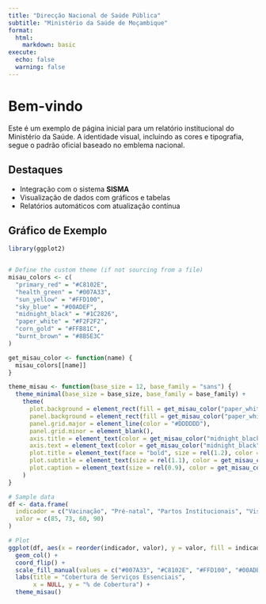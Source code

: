 ```yaml
---
title: "Direcção Nacional de Saúde Pública"
subtitle: "Ministério da Saúde de Moçambique"
format:
  html:
    markdown: basic
execute:
  echo: false
  warning: false
---
```


# Bem-vindo

Este é um exemplo de página inicial para um relatório institucional do Ministério da Saúde. A identidade visual, incluindo as cores e tipografia, segue o padrão oficial baseado no emblema nacional.

## Destaques

- Integração com o sistema **SISMA**
- Visualização de dados com gráficos e tabelas
- Relatórios automáticos com atualização contínua

## Gráfico de Exemplo

```r
library(ggplot2)


# Define the custom theme (if not sourcing from a file)
misau_colors <- c(
  "primary_red" = "#C8102E",
  "health_green" = "#007A33",
  "sun_yellow" = "#FFD100",
  "sky_blue" = "#00ADEF",
  "midnight_black" = "#1C2826",
  "paper_white" = "#F2F2F2",
  "corn_gold" = "#FFB81C",
  "burnt_brown" = "#8B5E3C"
)

get_misau_color <- function(name) {
  misau_colors[[name]]
}

theme_misau <- function(base_size = 12, base_family = "sans") {
  theme_minimal(base_size = base_size, base_family = base_family) +
    theme(
      plot.background = element_rect(fill = get_misau_color("paper_white"), color = NA),
      panel.background = element_rect(fill = get_misau_color("paper_white"), color = NA),
      panel.grid.major = element_line(color = "#DDDDDD"),
      panel.grid.minor = element_blank(),
      axis.title = element_text(color = get_misau_color("midnight_black")),
      axis.text = element_text(color = get_misau_color("midnight_black")),
      plot.title = element_text(face = "bold", size = rel(1.2), color = get_misau_color("health_green")),
      plot.subtitle = element_text(size = rel(1.1), color = get_misau_color("burnt_brown")),
      plot.caption = element_text(size = rel(0.9), color = get_misau_color("midnight_black"))
    )
}

# Sample data
df <- data.frame(
  indicador = c("Vacinação", "Pré-natal", "Partos Institucionais", "Visitas Domiciliares"),
  valor = c(85, 73, 60, 90)
)

# Plot
ggplot(df, aes(x = reorder(indicador, valor), y = valor, fill = indicador)) +
  geom_col() +
  coord_flip() +
  scale_fill_manual(values = c("#007A33", "#C8102E", "#FFD100", "#00ADEF")) +
  labs(title = "Cobertura de Serviços Essenciais",
       x = NULL, y = "% de Cobertura") +
  theme_misau()
```